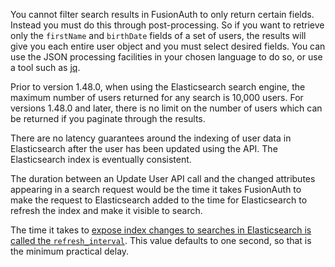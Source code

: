 You cannot filter search results in FusionAuth to only return certain fields. Instead you must do this through post-processing. So if you want to retrieve only the `firstName` and `birthDate` fields of a set of users, the results will give you each entire user object and you must select desired fields. You can use the JSON processing facilities in your chosen language to do so, or use a tool such as [jq](https://stedolan.github.io/jq/).

Prior to version 1.48.0, when using the Elasticsearch search engine, the maximum number of users returned for any search is 10,000 users. For versions 1.48.0 and later, there is no limit on the number of users which can be returned if you paginate through the results.

There are no latency guarantees around the indexing of user data in Elasticsearch after the user has been updated using the API. The Elasticsearch index is eventually consistent.

The duration between an Update User API call and the changed attributes appearing in a search request would be the time it takes FusionAuth to make the request to Elasticsearch added to the time for Elasticsearch to refresh the index and make it visible to search.

The time it takes to [expose index changes to searches in Elasticsearch is called the `refresh_interval`](https://www.elastic.co/guide/en/elasticsearch/reference/current/index-modules.html#index-refresh-interval-setting). This value defaults to one second, so that is the minimum practical delay.
